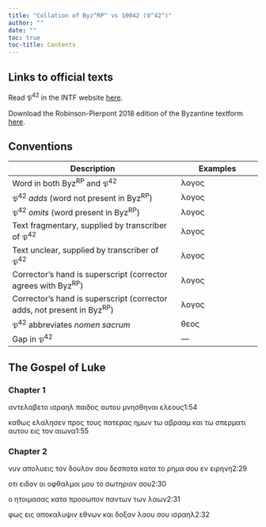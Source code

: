 ```yaml
---
title: "Collation of Byz^RP^ vs 10042 (𝔓^42^)"
author: ""
date: ""
toc: true
toc-title: Contents
---
```


::: {.callout-note appearance="minimal" icon="false" collapse="true"}
# Links to official texts

Read 𝔓^42^ in the INTF website [here](https://ntvmr.uni-muenster.de/manuscript-workspace?docID=10042).

Download the Robinson-Pierpont 2018 edition of the Byzantine textform [here](https://web.archive.org/web/20210413060536/https://byzantinetext.com/wp-content/uploads/2021/03/robinson-pierpont-2018-gnt-edition.pdf).


:::


::: {.callout-note appearance="minimal" icon="false" collapse="true"}
# Conventions

| Description                                                              	| Examples                           	|
|--------------------------------------------------------------------------	|------------------------------------	|
| Word in both Byz^RP^ and 𝔓^42^                                   	| λογος                              	|
| 𝔓^42^ *adds* (word not present in Byz^RP^)                       	| [λογος]{.greek-added}            	|
| 𝔓^42^ *omits* (word present in Byz^RP^)                          	| [λογος]{.greek-omitted}          	|
| Text fragmentary, supplied by transcriber of 𝔓^42^               	| [λογος]{.greek-supplied}         	|
| Text unclear, supplied by transcriber of 𝔓^42^                   	| [λογος]{.unclear}                	|
| Corrector's hand is superscript (corrector agrees with Byz^RP^)          	| [λογος]{.corr}                   	|
| Corrector's hand is superscript (corrector adds, not present in Byz^RP^) 	| [[λογος]{.corr}]{.greek-added} 	|
| 𝔓^42^ abbreviates *nomen sacrum*                                 	| [θεος]{.greek-abbr}            	|
| Gap in 𝔓^42^                                                     	| [―]{.gap}                        	|
:::

## The Gospel of Luke

### Chapter 1

[αντελαβετο]{.greek-supplied} [ισραηλ]{.greek-abbr} παιδ[ο]{.unclear}[ς]{.greek-supplied} [α]{.unclear}υτου [μνησθηναι]{.greek-supplied} [ε]{.greek-supplied}λεους[1:54]{.aside}

κ[αθ]{.unclear}ως [ελαλησεν]{.greek-supplied} [π]{.unclear}ρος το[υς]{.unclear} [πατερας]{.greek-abbr} [ημ]{.greek-supplied}[ω]{.unclear}ν [τω]{.greek-supplied} [αβρααμ]{.greek-supplied} [κ]{.greek-supplied}[α]{.unclear}ι τω σπε[ρ]{.unclear}[ματι]{.greek-supplied} [αυτου]{.greek-supplied} [εις]{.greek-supplied} [τ]{.unclear}ον αιωνα[1:55]{.aside}

### Chapter 2

[νυν]{.greek-supplied} [απολ]{.greek-supplied}[υ]{.unclear}εις τον δου[λ]{.unclear}ον [σου]{.greek-supplied} [δεσπο]{.greek-supplied}[τ]{.unclear}α [κατα]{.greek-supplied} [το]{.greek-supplied} [ρημα]{.greek-supplied} [σ]{.greek-supplied}ου [ε]{.unclear}ν [ε]{.greek-supplied}[ι]{.unclear}ρ[ην]{.unclear}η[2:29]{.aside}

[οτι]{.greek-supplied} [ειδον]{.greek-supplied} [οι]{.greek-supplied} [οφ]{.greek-supplied}[θ]{.unclear}α[λμοι]{.unclear} [μ]{.unclear}ου [το]{.greek-supplied} [σωτ]{.greek-supplied}[η]{.unclear}ριον σου[2:30]{.aside}

ο η[τοιμασας]{.greek-supplied} κατα προσ[ω]{.unclear}[πον]{.greek-supplied} [πα]{.greek-supplied}[ν]{.unclear}των τω[ν]{.unclear} [λαων]{.greek-supplied}[2:31]{.aside}

[φως]{.greek-supplied} [εις]{.greek-supplied} [α]{.greek-supplied}[π]{.unclear}οκ[αλ]{.unclear}[υ]{.greek-supplied}[ψ]{.unclear}ιν [εθνων]{.greek-omitted} [και]{.greek-omitted} [δοξαν]{.greek-omitted} [λαου]{.greek-omitted} [σου]{.greek-omitted} [ισραηλ]{.greek-omitted}[2:32]{.aside}

